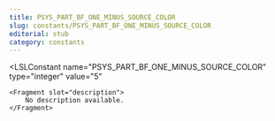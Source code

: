 ```yaml
---
title: PSYS_PART_BF_ONE_MINUS_SOURCE_COLOR
slug: constants/PSYS_PART_BF_ONE_MINUS_SOURCE_COLOR
editorial: stub
category: constants
---
```


<LSLConstant
	name="PSYS_PART_BF_ONE_MINUS_SOURCE_COLOR"
	type="integer"
	value="5"
>
	<Fragment slot="description">
		No description available.
	</Fragment>
</LSLConstant>
